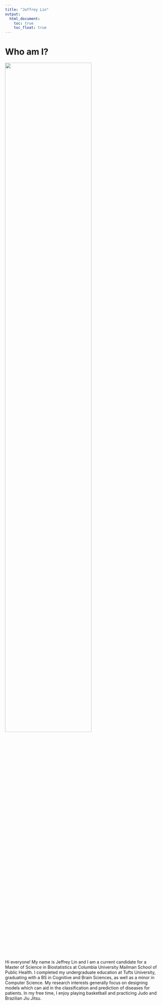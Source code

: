```yaml
---
title: "Jeffrey Lin"
output: 
  html_document:
    toc: true
    toc_float: true
---
```


# Who am I?


<img src="Images/Profile_Pic.jpg" style="width:75%;">


Hi everyone! My name is Jeffrey Lin and I am a current candidate for a Master 
of Science in Biostatistics at Columbia University Mailman School of Public 
Health. I completed my undergraduate education at Tufts University, graduating 
with a BS in Cognitive and Brain Sciences, as well as a minor in Computer 
Science. My research interests generally focus on designing models which 
can aid in the classification and prediction of diseases for patients. In 
my free time, I enjoy playing basketball and practicing Judo and Brazilian 
Jiu Jitsu. 

